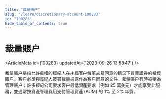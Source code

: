```yaml
---
title: "裁量賬户"
slug: "/learn/discretionary-account-100283"
id: "100283"
hide_table_of_contents: true
---
```



# 裁量賬户

<ArticleMeta id={100283} updatedAt={'2023-09-26 13:58:47'} />
<div className='border-solid border-b border-t-0 my-4 border-[var(--ifm-color-gray-300)]' />

裁量賬户是指允許授權的經紀人在未經客户每筆交易同意的情況下買賣證券的投資賬户。客户必須與經紀人簽署裁量披露作為客户同意的文件。裁量賬户有時被稱為管理賬户；許多經紀公司要求客户最低資產要求（例如 25 萬美元）才能享受此服務，並通常按資產管理費用支付管理資產 (AUM) 的 1% 至 2% 年費。
